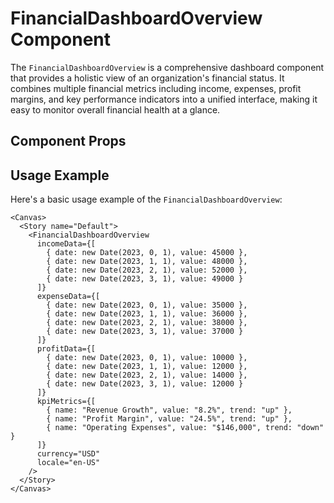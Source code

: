 

<Meta of={FinancialDashboardOverview} />

# FinancialDashboardOverview Component

The `FinancialDashboardOverview` is a comprehensive dashboard component that provides a holistic view of an organization's financial status. It combines multiple financial metrics including income, expenses, profit margins, and key performance indicators into a unified interface, making it easy to monitor overall financial health at a glance.

## Component Props

<Canvas of={FinancialDashboardOverview.Default} />

<Controls />

## Usage Example

Here's a basic usage example of the `FinancialDashboardOverview`:

```tsx
<Canvas>
  <Story name="Default">
    <FinancialDashboardOverview 
      incomeData={[
        { date: new Date(2023, 0, 1), value: 45000 },
        { date: new Date(2023, 1, 1), value: 48000 },
        { date: new Date(2023, 2, 1), value: 52000 },
        { date: new Date(2023, 3, 1), value: 49000 }
      ]}
      expenseData={[
        { date: new Date(2023, 0, 1), value: 35000 },
        { date: new Date(2023, 1, 1), value: 36000 },
        { date: new Date(2023, 2, 1), value: 38000 },
        { date: new Date(2023, 3, 1), value: 37000 }
      ]}
      profitData={[
        { date: new Date(2023, 0, 1), value: 10000 },
        { date: new Date(2023, 1, 1), value: 12000 },
        { date: new Date(2023, 2, 1), value: 14000 },
        { date: new Date(2023, 3, 1), value: 12000 }
      ]}
      kpiMetrics={[
        { name: "Revenue Growth", value: "8.2%", trend: "up" },
        { name: "Profit Margin", value: "24.5%", trend: "up" },
        { name: "Operating Expenses", value: "$146,000", trend: "down" }
      ]}
      currency="USD"
      locale="en-US"
    />
  </Story>
</Canvas>
``` 